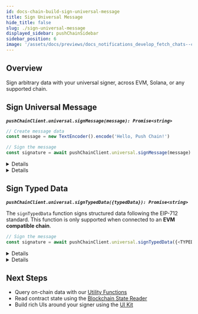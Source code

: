 ```yaml
---
id: docs-chain-build-sign-universal-message
title: Sign Universal Message
hide_title: false
slug: ./sign-universal-message
displayed_sidebar: pushChainSidebar
sidebar_position: 6
image: '/assets/docs/previews/docs_notifications_develop_fetch_chats--create_channel.png'
---
```


<head>
  <title>Sign Message | Build | Push Chain Docs</title>
</head>


<!-- Content Start -->

## Overview

Sign arbitrary data with your universal signer, across EVM, Solana, or any supported chain.

## Sign Universal Message
**_`pushChainClient.universal.signMessage(message): Promise<string>`_**

```typescript
// Create message data
const message = new TextEncoder().encode('Hello, Push Chain!')

// Sign the message
const signature = await pushChainClient.universal.signMessage(message)
```

<Details summary="Returns `signedMessage` <string>" className="alert alert--fn-args">

```typescript
// Signed Message
'0xf10cabddd923cf05578dd253c0642009e7651286171a17b3d40f270f42e97aff56f8941ff9989333c23edb82ae1fad11b1e82b939b9e74a96ae6e3db9ae63e0b1c'
```

</Details>

<Details summary="Live Playground: Get back Signed Message" className="alert alert--live-play">

<NodeJSVirtualIDE repo={{title: "Open in Github", url: "https://github.com/pushchain/push-chain-examples/tree/main/core-sdk-functions/custom-universal-signer"}}>

{`

    // customPropHighlightRegexStart=universal\.signMessage
    // customPropHighlightRegexEnd=\\);

    async function main() {
      // Using ethers for this demo
      // Set up wallet, provider and signer
      const wallet = ethers.Wallet.createRandom();

      // Setup provide and signer
      const provider = new ethers.JsonRpcProvider('https://evm.rpc-testnet-donut-node1.push.org/');
      const signer = wallet.connect(provider);

      // Convert to Universal Signer and Initialize Push Chain SDK
      const universalSigner = await PushChain.utils.signer.toUniversal(signer);
      const pushChainClient = await PushChain.initialize(universalSigner, {
        network: PushChain.CONSTANTS.PUSH_NETWORK.TESTNET,
      });

      // Sign Message
      console.log('Signing Message...');
      const messageToSign = new TextEncoder().encode('Hello, Push Chain!');
      const messageSignature = await pushChainClient.universal.signMessage(messageToSign);
      console.log('Message signature:', messageSignature);
    }

    await main().catch(console.error);

`}

</NodeJSVirtualIDE>

</Details>

## Sign Typed Data
**_`pushChainClient.universal.signTypedData({typedData}): Promise<string>`_**

The `signTypedData` function signs structured data following the EIP-712 standard. This function is only supported when connected to an **EVM compatible chain**.

```typescript
// Sign the message
const signature = await pushChainClient.universal.signTypedData({<TYPED_DATA>})
```

<Details summary="Returns `signedTypedData` <string>" className="alert alert--fn-args">

```typescript
// Signed Message
'0x9356ffe552cf0bdaa624c5121b1da0598a65b6bba357ba33868f92c9dedd490e1b9757b64af7dd16d5797e0e151fe731858c49defcc04894f53a4ab10429499f1c'
```

</Details>

<Details summary="Live Playground: Get back Signed Typed Data" className="alert alert--live-play">

<NodeJSVirtualIDE repo={{title: "Open in Github", url: "https://github.com/pushchain/push-chain-examples/tree/main/core-sdk-functions/custom-universal-signer"}}>

{`

    // customPropHighlightRegexStart=universal\.signTypedData
    // customPropHighlightRegexEnd=\\);

    async function main() {
      // Using ethers for this demo
      // Set up wallet, provider and signer
      const wallet = ethers.Wallet.createRandom();

      // Setup provide and signer
      const provider = new ethers.JsonRpcProvider('https://evm.rpc-testnet-donut-node1.push.org/');
      const signer = wallet.connect(provider);

      // Convert to Universal Signer and Initialize Push Chain SDK
      const universalSigner = await PushChain.utils.signer.toUniversal(signer);
      const pushChainClient = await PushChain.initialize(universalSigner, {
        network: PushChain.CONSTANTS.PUSH_NETWORK.TESTNET,
      });

      // Sign Typed Data Example
      console.log('Signing Typed Data...')
      const domain = {
        name: 'Push Chain',
        version: '1',
        chainId: 42101, // Push testnet
        verifyingContract:
          '0x1234567890123456789012345678901234567890',
      };

      const types = {
        Person: [
          { name: 'name', type: 'string' },
          { name: 'wallet', type: 'address' },
        ],
      };

      const message = {
        name: 'Alice',
        wallet: '0x9821655B609186a9296261638FA74e1DFBA4AC88',
      };

      // Sign the typed data
      const signature = await pushChainClient.universal.signTypedData({
        domain,
        types,
        primaryType: 'Person',
        message,
      })
      console.log('Typed data signature:', signature)
    }

    await main().catch(console.error);

`}

</NodeJSVirtualIDE>

</Details>

## Next Steps

- Query on-chain data with our [Utility Functions](/docs/chain/build/utility-functions)  
- Read contract state using the [Blockchain State Reader](/docs/chain/build/reading-blockchain-state)  
- Build rich UIs around your signer using the [UI Kit](/docs/chain/ui-kit)